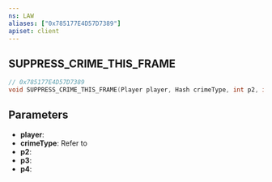 ```yaml
---
ns: LAW
aliases: ["0x785177E4D57D7389"]
apiset: client
---
```

## SUPPRESS_CRIME_THIS_FRAME

```c
// 0x785177E4D57D7389
void SUPPRESS_CRIME_THIS_FRAME(Player player, Hash crimeType, int p2, int p3, int p4);
```

## Parameters
* **player**:
* **crimeType**: Refer to <EmbeddedEnum name="eCrimeType" />
* **p2**:
* **p3**:
* **p4**: